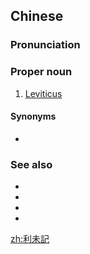 {{also|利未记}}
==Chinese==
{{zh-forms|s=利未记|type=21}}
{{wikipedia|lang=zh}}

===Pronunciation===
{{zh-pron
|m=Lìwèijì
|c=lei6 mei6 gei3
|h=pfs=Li-vi-ki
|md=Lé-ê-gé
|mn=Lī-bī-kì
|cat=pn
}}

===Proper noun===
{{zh-proper noun}}

# [[Leviticus]]

====Synonyms====
* {{qualifier|Catholic}} {{zh-l|肋未紀}}

===See also===
* {{zh-l|創世記}}
* {{zh-l|出埃及記}}
* {{zh-l|民數記}}
* {{zh-l|申命記}}

{{zh-cat|Books of the Bible}}

[[zh:利未記]]
